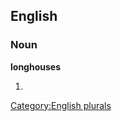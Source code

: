 
==English==

===Noun===
'''longhouses'''

# {{plural of|[[longhouse]]}}

[[Category:English plurals]]